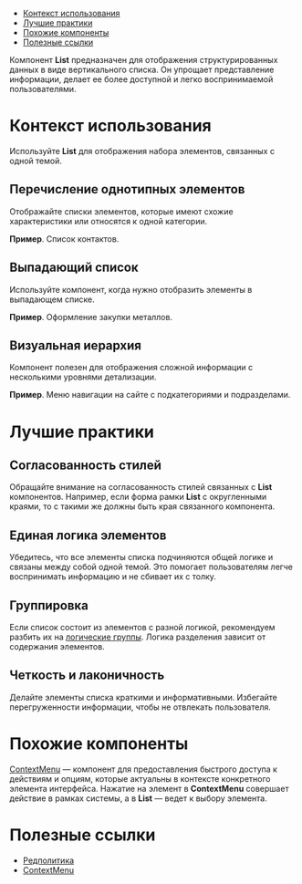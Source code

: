 
<MdxMenu>

- [Контекст использования](#контекст-использования)
- [Лучшие практики](#лучшие-практики)
- [Похожие компоненты](#похожие-компоненты)
- [Полезные ссылки](#полезные-ссылки)

</MdxMenu>

Компонент **List** предназначен для отображения структурированных данных в виде вертикального списка. Он упрощает представление информации, делает ее более доступной и легко воспринимаемой пользователями.

<MdxImage src={start_example} />

# Контекст использования

Используйте **List** для отображения набора элементов, связанных с одной темой.

## Перечисление однотипных элементов

Отображайте списки элементов, которые имеют схожие характеристики или относятся к одной категории.

**Пример**. Список контактов.

<MdxImage src={contact} />

## Выпадающий список

Используйте компонент, когда нужно отобразить элементы в выпадающем списке.

**Пример**. Оформление закупки металлов.

<MdxImage src={order} />

## Визуальная иерархия

Компонент полезен для отображения сложной информации с несколькими уровнями детализации.

**Пример**. Меню навигации на сайте с подкатегориями и подразделами.

# Лучшие практики

## Согласованность стилей

Обращайте внимание на согласованность стилей связанных с **List** компонентов. Например, если форма рамки **List** с округленными краями, то с такими же должны быть края связанного компонента.

## Единая логика элементов

Убедитесь, что все элементы списка подчиняются общей логике и связаны между собой одной темой. Это помогает пользователям легче воспринимать информацию и не сбивает их с толку.

## Группировка

Если список состоит из элементов с разной логикой, рекомендуем разбить их на [логические группы](##LIBS.LIB.STAND.TAB/lib:uikit/stand:components-list-canary/tab:dev/hash:группировка). Логика разделения зависит от содержания элементов.

## Четкость и лаконичность

Делайте элементы списка краткими и информативными. Избегайте перегруженности информации, чтобы не отвлекать пользователя.

# Похожие компоненты

[ContextMenu](##LIBS.LIB.STAND/lib:uikit/stand:components-contextmenu-stable) — компонент для предоставления быстрого доступа к действиям и опциям, которые актуальны в контексте конкретного элемента интерфейса. Нажатие на элемент в **ContextMenu** совершает действие в рамках системы, а в **List** — ведет к выбору элемента.

# Полезные ссылки

- [Редполитика](##LIBS.LIB.STAND/lib:portal/stand:guidelines-editorialpolicy)
- [ContextMenu](##LIBS.LIB.STAND/lib:uikit/stand:components-contextmenu-stable)
